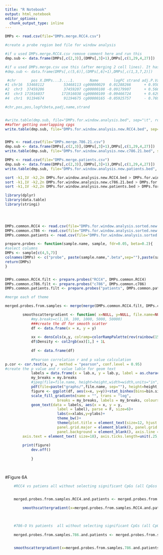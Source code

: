 ---
title: "R Notebook"
output: html_notebook
editor_options: 
  chunk_output_type: inline
---
```{r}
DMPs <- read.csv(file="DMPs.merge.RCC4.csv")

#create a probe region bed file for window analysis

#if u used DMPs.merge.RCC4.csv remove comment here and run this
dmp.sub <- data.frame(DMPs[,c(2,3)],(DMPs[,3]+1),DMPs[,c(1,29,4,27)])

#if u used DMPs.merge.csv use this (after merging 2 cell lines). It has only overlapping cpgs
#dmp.sub <- data.frame(DMPs[,c(5,6)],(DMPs[,6]+1),DMPs[,c(1,3,7,2)])

 #chr       pos X.DMPs...3....1.       Name       logFC strand adj.P.Val
#1 chr16  53468112         53468113 cg00000029  0.01288266      + 0.9507045
#2  chr3  37459206         37459207 cg00000108 -0.09179907      + 0.5668767
#3  chr3 171916037        171916038 cg00000109 -0.09466724      + 0.6298825
#4  chr1  91194674         91194675 cg00000165 -0.05925757      - 0.7691791

#chr,pos,pos,logfcbeta,padj,name,strand


#write.table(dmp.sub, file="DMPs.for.window.analysis.bed", sep="\t", row.names=F, col.names=F, quote = F)
##after getting overlapping cpgs
write.table(dmp.sub, file="DMPs.for.window.analysis.new.RCC4.bed", sep="\t", row.names=F, col.names=F, quote = F)


DMPs <- read.csv(file="DMPs.merge.786.21.csv")
dmp.sub <- data.frame(DMPs[,c(2,3)],(DMPs[,3]+1),DMPs[,c(1,29,4,27)])
write.table(dmp.sub, file="DMPs.for.window.analysis.new.c786.21.bed", sep="\t", row.names=F, col.names=F, quote = F)

DMPs <- read.csv(file="DMPs.merge.patients.csv")
dmp.sub <- data.frame(DMPs[,c(2,3)],(DMPs[,3]+1),DMPs[,c(1,29,4,27)])
write.table(dmp.sub, file="DMPs.for.window.analysis.new.patients.bed", sep="\t", row.names=F, col.names=F, quote = F)
```

```{bash}
sort -k1,1V -k2,2n DMPs.for.window.analysis.new.RCC4.bed > DMPs.for.window.analysis.sorted.new.RCC4.bed
sort -k1,1V -k2,2n DMPs.for.window.analysis.new.c786.21.bed > DMPs.for.window.analysis.sorted.new.c786.21.bed
sort -k1,1V -k2,2n DMPs.for.window.analysis.new.patients.bed > DMPs.for.window.analysis.sorted.new.patients.bed
```

```{r}
library(dplyr)
library(data.table)
library(stringi)



 
DMPs.common.RCC4 <- read.csv(file="DMPs.for.window.analysis.sorted.new.RCC4.bed", sep="\t", header = FALSE)
DMPs.common.c786 <- read.csv(file="DMPs.for.window.analysis.sorted.new.c786.21.bed", sep="\t", header = FALSE)
DMPs.common.patients <- read.csv(file="DMPs.for.window.analysis.sorted.new.patients.bed", sep="\t", header = FALSE)

prepare.probes <- function(sample.name, sample, fdr=0.05, beta=0.2){
#select columns
DMPs <- sample[c(4,5,7)]
colnames(DMPs) <- c("probe", paste(sample.name,".beta",sep=""),paste(sample.name,".fdr",sep=""))
return(DMPs)
}


DMPs.common.RCC4.filt <- prepare.probes("RCC4", DMPs.common.RCC4)
DMPs.common.c786.filt <- prepare.probes("c786", DMPs.common.c786)
DMPs.common.patients.filt <- prepare.probes("patients", DMPs.common.patients)

#merge each of theme

merged.probes.from.samples <- merge(merge(DMPs.common.RCC4.filt, DMPs.common.c786.filt, by="probe"),DMPs.common.patients.filt, by="probe")

```

```{r}

		smoothscattergradient <- function( x=NULL, y=NULL, file.name=NULL , xlabs=NULL, ylabs=NULL, width=7, height=5, lab.x=-0.5, lab.y=0.5, bin.size=100,bin.width1=0.1,bin.width2=0.1 , my.breaks=c(1,10, 100, 1000, 5000, 50000)){
			#my.breaks=c(1,10, 100, 1000, 5000, 50000)
			###create the df for smooth scatter
			df <- data.frame(x = x, y = y)
			
			xx <- densCols(x,y, colramp=colorRampPalette(rev(rainbow(15, end = 4/6))))
			df$Density <- col2rgb(xx)[1,] + 1L
			
			df <- data.frame(df)
			
			#Pearson correlation r and p value calculation
p.cor <- cor.test(x, y , method = "pearson", conf.level = 0.95)
#create the p value and r value lable for geom text
			labels = data.frame(x = lab.x, y = lab.y, label = as.character(paste("r=",round(as.numeric(p.cor[4]),5)," P-value=",as.numeric(p.cor$p.value))))
			my_breaks = my.breaks
			#jpeg(file=file.name, height=height,width=width,units="in",res=500)
			pdf(file=paste("graphs/",file.name, sep=""), height=height,width=width)
			figure <- ggplot(df, aes(x=x, y=y))+stat_binhex(bins=bin.size)+
			scale_fill_gradientn(name = "", trans = "log",
                        breaks = my_breaks, labels = my_breaks, colours = rev(rainbow(15, end = 4/6)))+
			geom_text(data = labels, aes(x = x, y = y,
                        label = label), parse = F, size=6)+
						labs(x=xlabs,y=ylabs)+
						theme_bw()+
						theme(plot.title = element_text(size=12, hjust = 0.5), text = element_text(size=20 ),
						panel.grid.major = element_blank(), panel.grid.minor = element_blank(),
						panel.background = element_blank(), axis.line = element_line(colour = "black"),
        axis.text = element_text( size=18), axis.ticks.length=unit(.25, "cm"))
		 
		print(figure)
			dev.off()
			
			}
			
		
```

#Figure 6A
```{r}



	
	#RCC4 vs patiens all without selecting significant CpGs (all CpGss in both)
	

	merged.probes.from.samples.RCC4.and.patients <- merged.probes.from.samples

		smoothscattergradient(x=merged.probes.from.samples.RCC4.and.patients$RCC4.beta, y=merged.probes.from.samples.RCC4.and.patients$patients.beta, file.name=paste("scatter plot for all.cpgs.rcc4-patients.fdr.1.beta",deltabeta_threshold,".pdf",sep=""), xlabs=paste("Methylation change (    )\nof VHL/MOCK-RCC4"), ylabs= paste("Methylation change (    )\nof Normal/Tumor"), lab.x=0, lab.y=0.75, bin.size=200, my.breaks=c(5,50, 500, 5000, 50000))
			

	
	#786-O Vs patients	all without selecting significant CpGs (all CpGss in both)
	
	merged.probes.from.samples.786.and.patients <- merged.probes.from.samples

	
	smoothscattergradient(x=merged.probes.from.samples.786.and.patients$c786.beta, y=merged.probes.from.samples.786.and.patients$patients.beta, file.name=paste("scatter plot for all.cpgs.c786-patients.fdr.1.beta",deltabeta_threshold,".pdf",sep=""), xlabs="Methylation change (    )\nof VHL/MOCK-786-O", ylabs="Methylation change (    )\nof Normal/Tumor", lab.x=0, lab.y=0.75, bin.size=200, my.breaks=c(5,50, 500, 5000, 50000))
	
```

